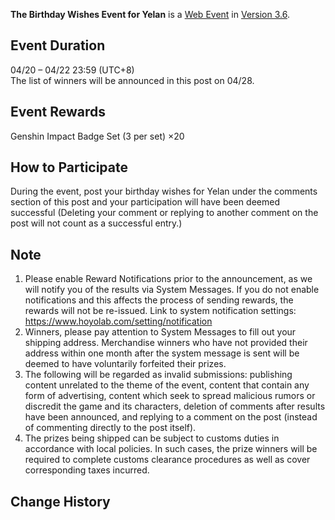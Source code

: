 {{Event
|name              = Birthday Wishes Event for Yelan
|image             = Birthday Wishes 2023-04-20 Yelan.png
|type              = Web
|group             = Submission
|time_known        = yes
|time_start        = 2023-04-20 12:00:00
|time_start_offset = GMT+8
|time_end          = 2023-04-22 23:59:59
|time_end_offset   = GMT+8
|link              = https://www.hoyolab.com/article/17834934
}}
{{Description|Olah! Hello, Travelers~<br>Today is Yelan's birthday, so let's send Yelan our best wishes! Write your well wishes in the comments for a chance to win a set of Genshin Impact badges (3 pieces per set)~<br>P.S.: Don't forget to read Yelan's birthday message in your in-game mail!}}
'''The Birthday Wishes Event for Yelan''' is a [[Web Event]] in [[Version 3.6]].

==Event Duration==
04/20 – 04/22 23:59 (UTC+8)<br>
The list of winners will be announced in this post on 04/28.

==Event Rewards==
Genshin Impact Badge Set (3 per set) ×20

==How to Participate==
During the event, post your birthday wishes for Yelan under the comments section of this post and your participation will have been deemed successful (Deleting your comment or replying to another comment on the post will not count as a successful entry.)

==Note==
# Please enable Reward Notifications prior to the announcement, as we will notify you of the results via System Messages. If you do not enable notifications and this affects the process of sending rewards, the rewards will not be re-issued. Link to system notification settings: https://www.hoyolab.com/setting/notification
# Winners, please pay attention to System Messages to fill out your shipping address. Merchandise winners who have not provided their address within one month after the system message is sent will be deemed to have voluntarily forfeited their prizes.
# The following will be regarded as invalid submissions: publishing content unrelated to the theme of the event, content that contain any form of advertising, content which seek to spread malicious rumors or discredit the game and its characters, deletion of comments after results have been announced, and replying to a comment on the post (instead of commenting directly to the post itself).
# The prizes being shipped can be subject to customs duties in accordance with local policies. In such cases, the prize winners will be required to complete customs clearance procedures as well as cover corresponding taxes incurred.

==Change History==
{{Change History|3.6}}